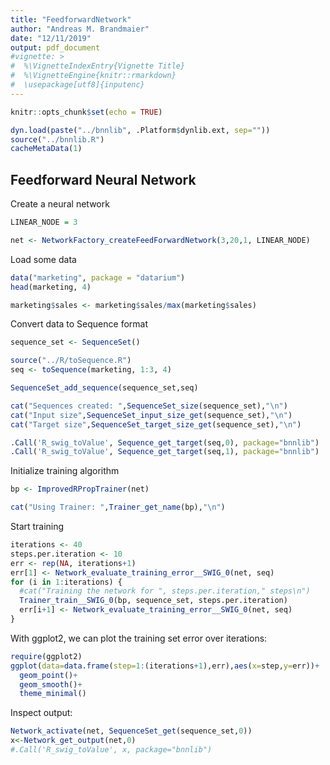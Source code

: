 ```yaml
---
title: "FeedforwardNetwork"
author: "Andreas M. Brandmaier"
date: "12/11/2019"
output: pdf_document
#vignette: >
#  %\VignetteIndexEntry{Vignette Title}
#  %\VignetteEngine{knitr::rmarkdown}
#  \usepackage[utf8]{inputenc}
---
```


```r
knitr::opts_chunk$set(echo = TRUE)

dyn.load(paste("../bnnlib", .Platform$dynlib.ext, sep=""))
source("../bnnlib.R")
cacheMetaData(1)
```

## Feedforward Neural Network

Create a neural network

```r
LINEAR_NODE = 3

net <- NetworkFactory_createFeedForwardNetwork(3,20,1, LINEAR_NODE)
```

Load some data


```r
data("marketing", package = "datarium")
head(marketing, 4)

marketing$sales <- marketing$sales/max(marketing$sales)
```

Convert data to Sequence format
```r
sequence_set <- SequenceSet()

source("../R/toSequence.R")
seq <- toSequence(marketing, 1:3, 4)

SequenceSet_add_sequence(sequence_set,seq)

cat("Sequences created: ",SequenceSet_size(sequence_set),"\n")
cat("Input size",SequenceSet_input_size_get(sequence_set),"\n")
cat("Target size",SequenceSet_target_size_get(sequence_set),"\n")

.Call('R_swig_toValue', Sequence_get_target(seq,0), package="bnnlib") 
.Call('R_swig_toValue', Sequence_get_target(seq,1), package="bnnlib") 

```

Initialize training algorithm

```r
bp <- ImprovedRPropTrainer(net)

cat("Using Trainer: ",Trainer_get_name(bp),"\n")
```

Start training

```r
iterations <- 40
steps.per.iteration <- 10
err <- rep(NA, iterations+1)
err[1] <- Network_evaluate_training_error__SWIG_0(net, seq)
for (i in 1:iterations) {
  #cat("Training the network for ", steps.per.iteration," steps\n")
  Trainer_train__SWIG_0(bp, sequence_set, steps.per.iteration)
  err[i+1] <- Network_evaluate_training_error__SWIG_0(net, seq)
}
```

With ggplot2, we can plot the training set error over iterations:

```r
require(ggplot2)
ggplot(data=data.frame(step=1:(iterations+1),err),aes(x=step,y=err))+
  geom_point()+
  geom_smooth()+
  theme_minimal()
```

Inspect output:

```r
Network_activate(net, SequenceSet_get(sequence_set,0))
x<-Network_get_output(net,0)
#.Call('R_swig_toValue', x, package="bnnlib") 

```
